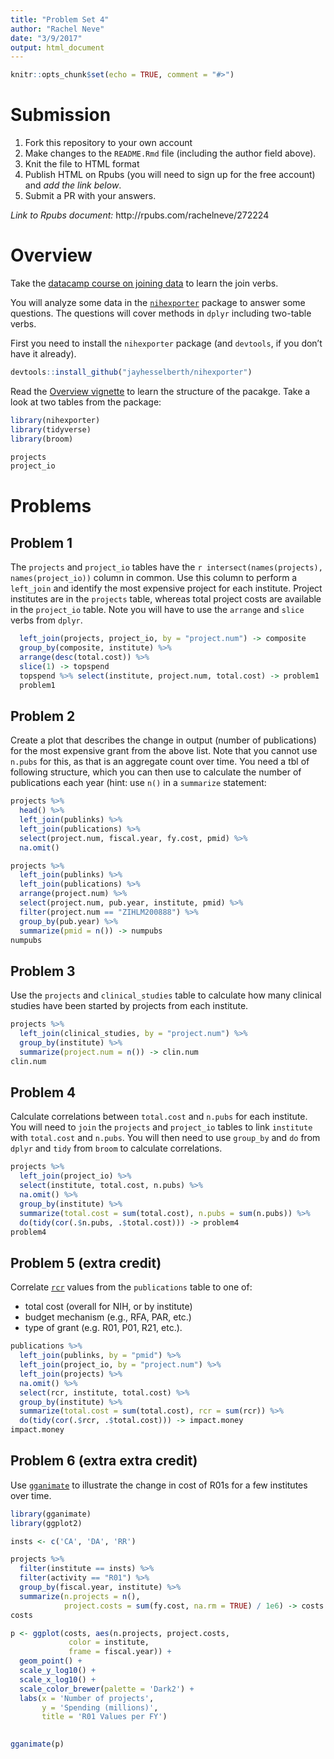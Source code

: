 ```yaml
---
title: "Problem Set 4"
author: "Rachel Neve"
date: "3/9/2017"
output: html_document
---
```


```r
knitr::opts_chunk$set(echo = TRUE, comment = "#>")
```

# Submission

1. Fork this repository to your own account
1. Make changes to the `README.Rmd` file (including the author field above).
1. Knit the file to HTML format
1. Publish HTML on Rpubs (you will need to sign up for the free account) and *add the link below*.
1. Submit a PR with your answers.

*Link to Rpubs document:* http://rpubs.com/rachelneve/272224

# Overview

Take the [datacamp course on joining data](https://www.datacamp.com/courses/joining-data-in-r-with-dplyr) to learn the join verbs.

You will analyze some data in the [`nihexporter`](https://github.com/jayhesselberth/nihexporter) package to answer some questions. The questions will cover methods in `dplyr` including two-table verbs.

First you need to install the `nihexporter` package (and `devtools`, if you don't have it already).

```r
devtools::install_github("jayhesselberth/nihexporter")
```

Read the [Overview vignette](http://jayhesselberth.github.io/nihexporter/articles/nihexporter.html) to learn the structure of the pacakge. Take a look at two tables from the package:

```r
library(nihexporter)
library(tidyverse)
library(broom)

projects
project_io
```

# Problems

## Problem 1

The `projects` and `project_io` tables have the `r intersect(names(projects), names(project_io))` column in common. Use this column to perform a `left_join` and identify the most expensive project for each institute. Project institutes are in the `projects` table, whereas total project costs are available in the `project_io` table. Note you will have to use the `arrange` and `slice` verbs from `dplyr`.

```r
  left_join(projects, project_io, by = "project.num") -> composite
  group_by(composite, institute) %>%
  arrange(desc(total.cost)) %>%
  slice(1) -> topspend 
  topspend %>% select(institute, project.num, total.cost) -> problem1
  problem1
```

## Problem 2

Create a plot that describes the change in output (number of publications) for the most expensive grant from the above list. Note that you cannot use `n.pubs` for this, as that is an aggregate count over time. You need a tbl of following structure, which you can then use to calculate the number of publications each year (hint: use `n()` in a `summarize` statement:

```r
projects %>%
  head() %>%
  left_join(publinks) %>%
  left_join(publications) %>%
  select(project.num, fiscal.year, fy.cost, pmid) %>%
  na.omit()
```

```r
projects %>%
  left_join(publinks) %>%
  left_join(publications) %>%
  arrange(project.num) %>%
  select(project.num, pub.year, institute, pmid) %>%
  filter(project.num == "ZIHLM200888") %>%
  group_by(pub.year) %>%
  summarize(pmid = n()) -> numpubs
numpubs
```

## Problem 3

Use the `projects` and `clinical_studies` table to calculate how many clinical studies have been started by projects from each institute.

```r
projects %>%
  left_join(clinical_studies, by = "project.num") %>%
  group_by(institute) %>%
  summarize(project.num = n()) -> clin.num
clin.num
```

## Problem 4

Calculate correlations between `total.cost` and `n.pubs` for each institute. You will need to `join` the `projects` and `project_io` tables to link `institute` with `total.cost` and `n.pubs`. You will then need to use `group_by` and `do` from `dplyr` and `tidy` from `broom` to calculate correlations.

```r
projects %>%
  left_join(project_io) %>%
  select(institute, total.cost, n.pubs) %>%
  na.omit() %>%
  group_by(institute) %>%
  summarize(total.cost = sum(total.cost), n.pubs = sum(n.pubs)) %>%
  do(tidy(cor(.$n.pubs, .$total.cost))) -> problem4
problem4
```

## Problem 5 (extra credit)

Correlate [`rcr`](https://icite.od.nih.gov/) values from the `publications` table to one of:

- total cost (overall for NIH, or by institute)
- budget mechanism (e.g., RFA, PAR, etc.)
- type of grant (e.g. R01, P01, R21, etc.). 

```r
publications %>%
  left_join(publinks, by = "pmid") %>%
  left_join(project_io, by = "project.num") %>%
  left_join(projects) %>%
  na.omit() %>%
  select(rcr, institute, total.cost) %>%
  group_by(institute) %>%
  summarize(total.cost = sum(total.cost), rcr = sum(rcr)) %>%
  do(tidy(cor(.$rcr, .$total.cost))) -> impact.money
impact.money
```

## Problem 6 (extra extra credit)

Use [`gganimate`](https://github.com/dgrtwo/gganimate) to illustrate the change in cost of R01s for a few institutes over time.

```r
library(gganimate)
library(ggplot2)

insts <- c('CA', 'DA', 'RR')

projects %>%
  filter(institute == insts) %>%
  filter(activity == "R01") %>%
  group_by(fiscal.year, institute) %>%
  summarize(n.projects = n(),
            project.costs = sum(fy.cost, na.rm = TRUE) / 1e6) -> costs
costs

p <- ggplot(costs, aes(n.projects, project.costs,
             color = institute,
             frame = fiscal.year)) +
  geom_point() +
  scale_y_log10() + 
  scale_x_log10() +
  scale_color_brewer(palette = 'Dark2') +
  labs(x = 'Number of projects', 
       y = 'Spending (millions)',
       title = 'R01 Values per FY')
  

gganimate(p)
```
